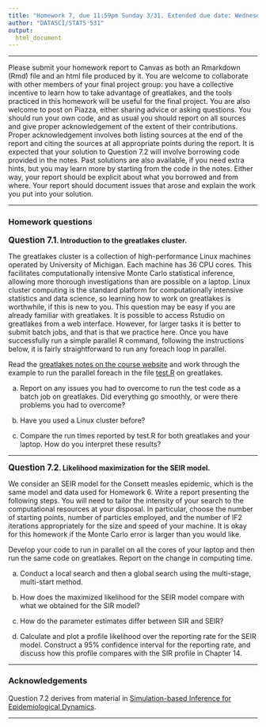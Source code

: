 ```yaml
---
title: "Homework 7, due 11:59pm Sunday 3/31. Extended due date: Wednesday 4/3"
author: "DATASCI/STATS 531"
output:
  html_document
---
```


\newcommand\prob{\mathbb{P}}
\newcommand\E{\mathbb{E}}
\newcommand\var{\mathrm{Var}}
\newcommand\cov{\mathrm{Cov}}
\newcommand\data[1]{#1^*}

--------

Please submit your homework report to Canvas as both an Rmarkdown (Rmd) file and an html file produced by it. You are welcome to collaborate with other members of your final project group: you have a collective incentive to learn how to take advantage of greatlakes, and the tools practiced in this homework will be useful for the final project. You are also welcome to post on Piazza, either sharing advice or asking questions. You should run your own code, and as usual you should report on all sources and give proper acknowledgement of the extent of their contributions. Proper acknowledgement involves both listing sources at the end of the report and citing the sources at all appropriate points during the report. It is expected that your solution to Question 7.2 will involve borrowing code provided in the notes. Past solutions are also available, if you need extra hints, but you may learn more by starting from the code in the notes. Either way, your report should be explicit about what you borrowed and from where. Your report should document issues that arose and explain the work you put into your solution.

------------

### Homework questions


**<big>Question 7.1</big>. Introduction to the greatlakes cluster.**

The greatlakes cluster is a collection of high-performance Linux machines operated by University of Michigan. Each machine has 36 CPU cores. This facilitates computationally intensive Monte Carlo statistical inference, allowing more thorough investigations than are possible on a laptop. Linux cluster computing is the standard platform for computationally intensive statistics and data science, so learning how to work on greatlakes is worthwhile, if this is new to you. This question may be easy if you are already familiar with greatlakes. It is possible to access Rstudio on greatlakes from a web interface. However, for larger tasks it is better to submit batch jobs, and that is that we practice here. Once you have successfully run a simple parallel R command, following the instructions below, it is fairly straightforward to run any foreach loop in parallel.

Read the [greatlakes notes on the course website](../greatlakes/index.html) and work through the example to run the parallel foreach in the file [test.R](../greatlakes/test.R) on greatlakes. 

(a) Report on any issues you had to overcome to run the test code as a batch job on greatlakes. Did everything go smoothly, or were there problems you had to overcome?

(b) Have you used a Linux cluster before?

(c) Compare the run times reported by test.R for both greatlakes and your laptop. How do you interpret these results?

----------

**<big>Question 7.2</big>. Likelihood maximization for the SEIR model.**

We consider an SEIR model for the Consett measles epidemic, which is the same model and data used for Homework 6. Write a report presenting the following steps. You will need to tailor the intensity of your search to the computational resources at your disposal. In particular, choose the number of starting points, number of particles employed, and the number of IF2 iterations appropriately for the size and speed of your machine. It is okay for this homework if the Monte Carlo error is larger than you would like.

Develop your code to run in parallel on all the cores of your laptop and then run the same code on greatlakes. Report on the change in computing time.

(a) Conduct a local search and then a global search using the multi-stage, multi-start method.

(b) How does the maximized likelihood for the SEIR model compare with what we obtained for the SIR model?

(c) How do the parameter estimates differ between SIR and SEIR?

(d) Calculate and plot a profile likelihood over the reporting rate for the SEIR model. Construct a 95% confidence interval for the reporting rate, and discuss how this profile compares with the SIR profile in Chapter 14.

----------

### Acknowledgements

Question 7.2 derives from material in [Simulation-based Inference for Epidemiological Dynamics](http://kingaa.github.io/sbied/index.html).

---------------




